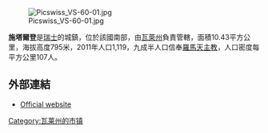 [[Image:Picswiss_VS-60-01.jpg|right]]

'''施塔爾登'''是[[瑞士|瑞士]]的城鎮，位於該國南部，由[[瓦萊州|瓦萊州]]負責管轄，面積10.43平方公里，海拔高度795米，2011年人口1,119，九成半人口信奉[[羅馬天主教|羅馬天主教]]，人口密度每平方公里107人。

==外部連結==
* [http://www.stalden.ch Official website] {{Wayback|url=http://www.stalden.ch/ |date=20131115184241 }} {{de icon}}

{{Switzerland-geo-stub}}
[[Category:瓦莱州的市镇|Category:瓦莱州的市镇]]